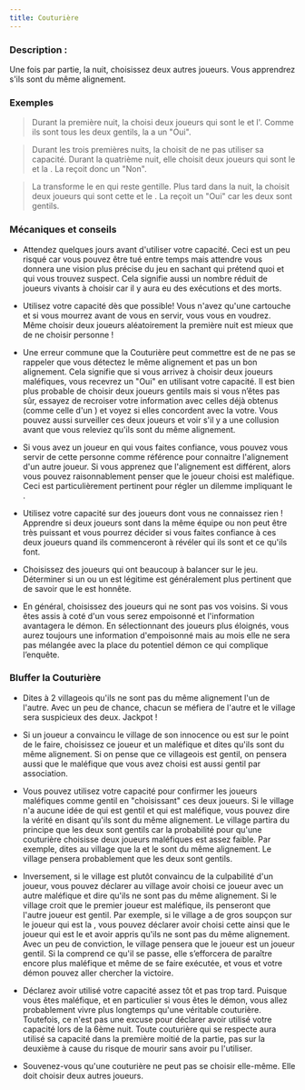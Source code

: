 ```yaml
---
title: Couturière
---
```



<Role COUTURIERE header />

### Description :

Une fois par partie, la nuit, choisissez deux autres joueurs. Vous apprendrez s'ils sont du même alignement.

### Exemples  
> Durant la première nuit, la <Role COUTURIERE /> choisi deux joueurs qui sont le <Role BARBIER /> et l'<Role HORLOGER />. Comme ils sont tous les deux gentils, la <Role COUTURIERE /> a un "Oui".

> Durant les trois premières nuits, la <Role COUTURIERE /> choisit de ne pas utiliser sa capacité. Durant la quatrième nuit, elle choisit deux joueurs qui sont le <Role FANG_GU /> et la <Role DULCINEE />. La <Role COUTURIERE /> reçoit donc un "Non".

> La <Role VIEILLE_CHOUETTE /> transforme le <Role MATHEMATICIEN /> en <Role SORCIERE /> qui reste gentille. Plus tard dans la nuit, la <Role COUTURIERE /> choisit deux joueurs qui sont cette <Role SORCIERE /> et le <Role CRIEUR />. La <Role COUTURIERE /> reçoit un "Oui" car les deux sont gentils.

### Mécaniques et conseils
- Attendez quelques jours avant d'utiliser votre capacité. Ceci est un peu risqué car vous pouvez être tué entre temps mais attendre vous donnera une vision plus précise du jeu en sachant qui prétend quoi et qui vous trouvez suspect. Cela signifie aussi un nombre réduit de joueurs vivants à choisir car il y aura eu des exécutions et des morts.

- Utilisez votre capacité dès que possible! Vous n'avez qu'une cartouche et si vous mourrez avant de vous en servir, vous vous en voudrez. Même choisir deux joueurs aléatoirement la première nuit est mieux que de ne choisir personne !

- Une erreur commune que la Couturière peut commettre est de ne pas se rappeler que vous détectez le même alignement et pas un bon alignement. Cela signifie que si vous arrivez à choisir deux joueurs maléfiques, vous recevrez un "Oui" en utilisant votre capacité. Il est bien plus probable de choisir deux joueurs gentils mais si vous n’êtes pas sûr, essayez de recroiser votre information avec celles déjà obtenus (comme celle d'un <Role HORLOGER />) et voyez si elles concordent avec la votre. Vous pouvez aussi surveiller ces deux joueurs et voir s'il y a une collusion avant que vous releviez qu'ils sont du même alignement.

- Si vous avez un joueur en qui vous faites confiance, vous pouvez vous servir de cette personne comme référence pour connaitre l'alignement d'un autre joueur. Si vous apprenez que l'alignement est différent, alors vous pouvez raisonnablement penser que le joueur choisi est maléfique. Ceci est particulièrement pertinent pour régler un dilemme impliquant le <Role JUMEAU_MALEFIQUE />.

- Utilisez votre capacité sur des joueurs dont vous ne connaissez rien ! Apprendre si deux joueurs sont dans la même équipe ou non peut être très puissant et vous pourrez décider si vous faites confiance à ces deux joueurs quand ils commenceront à révéler qui ils sont et ce qu'ils font.

- Choisissez des joueurs qui ont beaucoup à balancer sur le jeu. Déterminer si un <Role SAVANT /> ou un <Role FLEURISTE /> est légitime est généralement plus pertinent que de savoir que le <Role BARBIER /> est honnête.

- En général, choisissez des joueurs qui ne sont pas vos voisins. Si vous êtes assis à coté d'un <Role NO_DASHII /> vous serez empoisonné et l'information avantagera le démon. En sélectionnant des joueurs plus éloignés, vous aurez toujours une information d'empoisonné mais au mois elle ne sera pas mélangée avec la place du potentiel démon ce qui complique l’enquête.

### Bluffer la Couturière

- Dites à 2 villageois qu'ils ne sont pas du même alignement l'un de l'autre. Avec un peu de chance, chacun se méfiera de l'autre et le village sera suspicieux des deux. Jackpot !

- Si un joueur a convaincu le village de son innocence ou est sur le point de le faire, choisissez ce joueur et un maléfique et dites qu'ils sont du même alignement. Si on pense que ce villageois est gentil, on pensera aussi que le maléfique que vous avez choisi est aussi gentil par association.

- Vous pouvez utilisez votre capacité pour confirmer les joueurs maléfiques comme gentil en "choisissant" ces deux joueurs. Si le village n'a aucune idée de qui est gentil et qui est maléfique, vous pouvez dire la vérité en disant qu'ils sont du même alignement. Le village partira du principe que les deux sont gentils car la probabilité pour qu'une couturière choisisse deux joueurs maléfiques est assez faible. Par exemple, dites au village que la <Role VIEILLE_CHOUETTE /> et le <Role VIGORMORTIS /> sont du même alignement. Le village pensera probablement que les deux sont gentils.

- Inversement, si le village est plutôt convaincu de la culpabilité d'un joueur, vous pouvez déclarer au village avoir choisi ce joueur avec un autre maléfique et dire qu'ils ne sont pas du même alignement. Si le village croit que le premier joueur est maléfique, ils penseront que l'autre joueur est gentil. Par exemple, si le village a de gros soupçon sur le joueur qui est la <Role SORCIERE />, vous pouvez déclarer avoir choisi cette <Role SORCIERE /> ainsi que le joueur qui est le <Role NO_DASHII /> et avoir appris qu'ils ne sont pas du même alignement. Avec un peu de conviction, le village pensera que le joueur <Role NO_DASHII /> est un joueur gentil. Si la <Role SORCIERE /> comprend ce qu'il se passe, elle s’efforcera de paraître encore plus maléfique et même de se faire exécutée, et vous et votre démon pouvez aller chercher la victoire.

- Déclarez avoir utilisé votre capacité assez tôt et pas trop tard. Puisque vous êtes maléfique, et en particulier si vous êtes le démon, vous allez probablement vivre plus longtemps qu'une véritable couturière. Toutefois, ce n'est pas une excuse pour déclarer avoir utilisé votre capacité lors de la 6ème nuit. Toute couturière qui se respecte aura utilisé sa capacité dans la première moitié de la partie, pas sur la deuxième à cause du risque de mourir sans avoir pu l'utiliser.

- Souvenez-vous qu'une couturière ne peut pas se choisir elle-même. Elle doit choisir deux autres joueurs.
